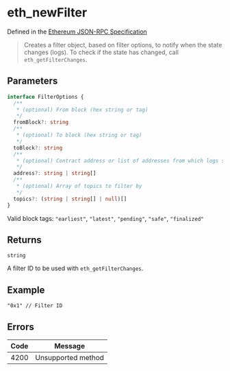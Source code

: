 # eth_newFilter

Defined in the [Ethereum JSON-RPC Specification](https://ethereum.org/en/developers/docs/apis/json-rpc/)

> Creates a filter object, based on filter options, to notify when the state changes (logs).
> To check if the state has changed, call `eth_getFilterChanges`.

## Parameters

```ts
interface FilterOptions {
  /**
   * (optional) From block (hex string or tag)
   */
  fromBlock?: string
  /**
   * (optional) To block (hex string or tag)
   */
  toBlock?: string
  /**
   * (optional) Contract address or list of addresses from which logs should originate
   */
  address?: string | string[]
  /**
   * (optional) Array of topics to filter by
   */
  topics?: (string | string[] | null)[]
}
```

Valid block tags: `"earliest"`, `"latest"`, `"pending"`, `"safe"`, `"finalized"`

## Returns

`string`

A filter ID to be used with `eth_getFilterChanges`.

## Example

```
"0x1" // Filter ID
```

## Errors

| Code | Message            |
| ---- | ------------------ |
| 4200 | Unsupported method |
